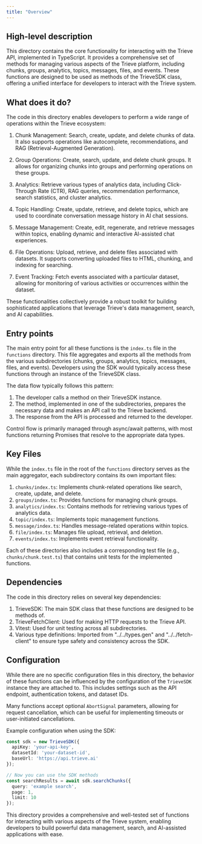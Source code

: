 ```yaml
---
title: "Overview"
---
```


## High-level description
This directory contains the core functionality for interacting with the Trieve API, implemented in TypeScript. It provides a comprehensive set of methods for managing various aspects of the Trieve platform, including chunks, groups, analytics, topics, messages, files, and events. These functions are designed to be used as methods of the TrieveSDK class, offering a unified interface for developers to interact with the Trieve system.

## What does it do?
The code in this directory enables developers to perform a wide range of operations within the Trieve ecosystem:

1. Chunk Management: Search, create, update, and delete chunks of data. It also supports operations like autocomplete, recommendations, and RAG (Retrieval-Augmented Generation).

2. Group Operations: Create, search, update, and delete chunk groups. It allows for organizing chunks into groups and performing operations on these groups.

3. Analytics: Retrieve various types of analytics data, including Click-Through Rate (CTR), RAG queries, recommendation performance, search statistics, and cluster analytics.

4. Topic Handling: Create, update, retrieve, and delete topics, which are used to coordinate conversation message history in AI chat sessions.

5. Message Management: Create, edit, regenerate, and retrieve messages within topics, enabling dynamic and interactive AI-assisted chat experiences.

6. File Operations: Upload, retrieve, and delete files associated with datasets. It supports converting uploaded files to HTML, chunking, and indexing for searching.

7. Event Tracking: Fetch events associated with a particular dataset, allowing for monitoring of various activities or occurrences within the dataset.

These functionalities collectively provide a robust toolkit for building sophisticated applications that leverage Trieve's data management, search, and AI capabilities.

## Entry points
The main entry point for all these functions is the `index.ts` file in the `functions` directory. This file aggregates and exports all the methods from the various subdirectories (chunks, groups, analytics, topics, messages, files, and events). Developers using the SDK would typically access these functions through an instance of the TrieveSDK class.

The data flow typically follows this pattern:
1. The developer calls a method on their TrieveSDK instance.
2. The method, implemented in one of the subdirectories, prepares the necessary data and makes an API call to the Trieve backend.
3. The response from the API is processed and returned to the developer.

Control flow is primarily managed through async/await patterns, with most functions returning Promises that resolve to the appropriate data types.

## Key Files
While the `index.ts` file in the root of the `functions` directory serves as the main aggregator, each subdirectory contains its own important files:

1. `chunks/index.ts`: Implements chunk-related operations like search, create, update, and delete.
2. `groups/index.ts`: Provides functions for managing chunk groups.
3. `analytics/index.ts`: Contains methods for retrieving various types of analytics data.
4. `topic/index.ts`: Implements topic management functions.
5. `message/index.ts`: Handles message-related operations within topics.
6. `file/index.ts`: Manages file upload, retrieval, and deletion.
7. `events/index.ts`: Implements event retrieval functionality.

Each of these directories also includes a corresponding test file (e.g., `chunks/chunk.test.ts`) that contains unit tests for the implemented functions.

## Dependencies
The code in this directory relies on several key dependencies:

1. TrieveSDK: The main SDK class that these functions are designed to be methods of.
2. TrieveFetchClient: Used for making HTTP requests to the Trieve API.
3. Vitest: Used for unit testing across all subdirectories.
4. Various type definitions: Imported from "../../types.gen" and "../../fetch-client" to ensure type safety and consistency across the SDK.

## Configuration
While there are no specific configuration files in this directory, the behavior of these functions can be influenced by the configuration of the `TrieveSDK` instance they are attached to. This includes settings such as the API endpoint, authentication tokens, and dataset IDs.

Many functions accept optional `AbortSignal` parameters, allowing for request cancellation, which can be useful for implementing timeouts or user-initiated cancellations.

Example configuration when using the SDK:

```typescript
const sdk = new TrieveSDK({
  apiKey: 'your-api-key',
  datasetId: 'your-dataset-id',
  baseUrl: 'https://api.trieve.ai'
});

// Now you can use the SDK methods
const searchResults = await sdk.searchChunks({
  query: 'example search',
  page: 1,
  limit: 10
});
```

This directory provides a comprehensive and well-tested set of functions for interacting with various aspects of the Trieve system, enabling developers to build powerful data management, search, and AI-assisted applications with ease.